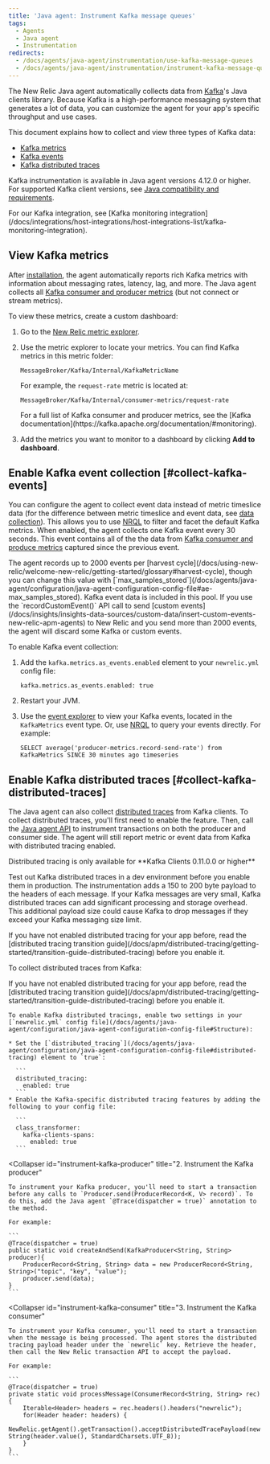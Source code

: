 ```yaml
---
title: 'Java agent: Instrument Kafka message queues'
tags:
  - Agents
  - Java agent
  - Instrumentation
redirects:
  - /docs/agents/java-agent/instrumentation/use-kafka-message-queues
  - /docs/agents/java-agent/instrumentation/instrument-kafka-message-queues
---
```


The New Relic Java agent automatically collects data from [Kafka](https://kafka.apache.org/documentation/)'s Java clients library. Because Kafka is a high-performance messaging system that generates a lot of data, you can customize the agent for your app's specific throughput and use cases.

This document explains how to collect and view three types of Kafka data:

* [Kafka metrics](#view-kafka-metrics)
* [Kafka events](#collect-kafka-events)
* [Kafka distributed traces](#collect-kafka-distributed-traces)

Kafka instrumentation is available in Java agent versions 4.12.0 or higher. For supported Kafka client versions, see [Java compatibility and requirements](/docs/agents/java-agent/getting-started/compatibility-requirements-java-agent).

<Callout variant="tip">
  For our Kafka integration, see [Kafka monitoring integration](/docs/integrations/host-integrations/host-integrations-list/kafka-monitoring-integration).
</Callout>

## View Kafka metrics

After [installation](/docs/agents/java-agent/installation/install-java-agent), the agent automatically reports rich Kafka metrics with information about messaging rates, latency, lag, and more. The Java agent collects all [Kafka consumer and producer metrics](https://kafka.apache.org/documentation/#monitoring) (but not connect or stream metrics).

To view these metrics, create a custom dashboard:

1. Go to the [New Relic metric explorer](/docs/insights/use-insights-ui/explore-data/metric-explorer-search-chart-metrics-sent-new-relic-agents).
2. Use the metric explorer to locate your metrics. You can find Kafka metrics in this metric folder:

   ```
   MessageBroker/Kafka/Internal/KafkaMetricName
   ```

   For example, the `request-rate` metric is located at:

   ```
   MessageBroker/Kafka/Internal/consumer-metrics/request-rate
   ```

   <Callout variant="tip">
     For a full list of Kafka consumer and producer metrics, see the [Kafka documentation](https://kafka.apache.org/documentation/#monitoring).
   </Callout>
3. Add the metrics you want to monitor to a dashboard by clicking **Add to dashboard**.

## Enable Kafka event collection [#collect-kafka-events]

You can configure the agent to collect event data instead of metric timeslice data (for the difference between metric timeslice and event data, see [data collection](/docs/using-new-relic/metrics/analyze-your-metrics/data-collection-metric-timeslice-event-data#overview)). This allows you to use [NRQL](/docs/insights/nrql-new-relic-query-language/using-nrql/introduction-nrql) to filter and facet the default Kafka metrics. When enabled, the agent collects one Kafka event every 30 seconds. This event contains all of the the data from [Kafka consumer and produce metrics](https://kafka.apache.org/documentation/#monitoring) captured since the previous event.

<Callout variant="important">
  The agent records up to 2000 events per [harvest cycle](/docs/using-new-relic/welcome-new-relic/getting-started/glossary#harvest-cycle), though you can change this value with [`max_samples_stored`](/docs/agents/java-agent/configuration/java-agent-configuration-config-file#ae-max_samples_stored). Kafka event data is included in this pool. If you use the `recordCustomEvent()` API call to send [custom events](/docs/insights/insights-data-sources/custom-data/insert-custom-events-new-relic-apm-agents) to New Relic and you send more than 2000 events, the agent will discard some Kafka or custom events.
</Callout>

To enable Kafka event collection:

1. Add the `kafka.metrics.as_events.enabled` element to your `newrelic.yml` config file:

   ```
   kafka.metrics.as_events.enabled: true
   ```
2. Restart your JVM.
3. Use the [event explorer](/docs/insights/use-insights-ui/explore-data/event-explorer-query-chart-your-event-data) to view your Kafka events, located in the `KafkaMetrics` event type. Or, use [NRQL](/docs/insights/nrql-new-relic-query-language/using-nrql/introduction-nrql) to query your events directly. For example:

   ```
   SELECT average('producer-metrics.record-send-rate') from KafkaMetrics SINCE 30 minutes ago timeseries
   ```

## Enable Kafka distributed traces [#collect-kafka-distributed-traces]

The Java agent can also collect [distributed traces](/docs/apm/distributed-tracing/getting-started/introduction-distributed-tracing) from Kafka clients. To collect distributed traces, you'll first need to enable the feature. Then, call the [Java agent API](/docs/agents/java-agent/api-guides/guide-using-java-agent-api) to instrument transactions on both the producer and consumer side. The agent will still report metric or event data from Kafka with distributed tracing enabled.

<Callout variant="caution">
  Distributed tracing is only available for **Kafka Clients 0.11.0.0 or higher**

  Test out Kafka distributed traces in a dev environment before you enable them in production. The instrumentation adds a 150 to 200 byte payload to the headers of each message. If your Kafka messages are very small, Kafka distributed traces can add significant processing and storage overhead. This additional payload size could cause Kafka to drop messages if they exceed your Kafka messaging size limit.
</Callout>

<Callout variant="important">
  If you have not enabled distributed tracing for your app before, read the [distributed tracing transition guide](/docs/apm/distributed-tracing/getting-started/transition-guide-distributed-tracing) before you enable it.
</Callout>

To collect distributed traces from Kafka:

<CollapserGroup>
  <Collapser
    id="enable-dt-kafka"
    title="1. Enable distributed tracing in the config file"
  >
    If you have not enabled distributed tracing for your app before, read the [distributed tracing transition guide](/docs/apm/distributed-tracing/getting-started/transition-guide-distributed-tracing) before you enable it.

    To enable Kafka distributed tracings, enable two settings in your [`newrelic.yml` config file](/docs/agents/java-agent/configuration/java-agent-configuration-config-file#Structure):

    * Set the [`distributed_tracing`](/docs/agents/java-agent/configuration/java-agent-configuration-config-file#distributed-tracing) element to `true`:

      ```
      distributed_tracing:
        enabled: true
      ```
    * Enable the Kafka-specific distributed tracing features by adding the following to your config file:

      ```
      class_transformer:
        kafka-clients-spans:
          enabled: true
      ```
  </Collapser>

  <Collapser
    id="instrument-kafka-producer"
    title="2. Instrument the Kafka producer"
  >
    To instrument your Kafka producer, you'll need to start a transaction before any calls to `Producer.send(ProducerRecord<K, V> record)`. To do this, add the Java agent `@Trace(dispatcher = true)` annotation to the method.

    For example:

    ```
    @Trace(dispatcher = true)
    public static void createAndSend(KafkaProducer<String, String> producer){
        ProducerRecord<String, String> data = new ProducerRecord<String, String>("topic", "key", "value");
        producer.send(data);
    }
    ```
  </Collapser>

  <Collapser
    id="instrument-kafka-consumer"
    title="3. Instrument the Kafka consumer"
  >
    To instrument your Kafka consumer, you'll need to start a transaction when the message is being processed. The agent stores the distributed tracing payload header under the `newrelic` key. Retrieve the header, then call the New Relic transaction API to accept the payload.

    For example:

    ```
    @Trace(dispatcher = true)
    private static void processMessage(ConsumerRecord<String, String> rec){
        Iterable<Header> headers = rec.headers().headers("newrelic");
        for(Header header: headers) {
            NewRelic.getAgent().getTransaction().acceptDistributedTracePayload(new String(header.value(), StandardCharsets.UTF_8));
        }
    }
    ```
  </Collapser>
</CollapserGroup>

